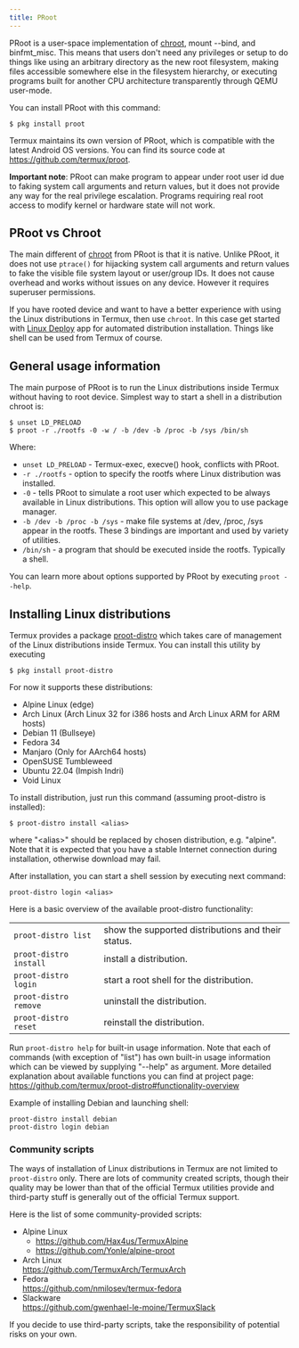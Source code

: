 ```yaml
---
title: PRoot
---
```


PRoot is a user-space implementation of
[chroot](https://en.m.wikipedia.org/wiki/Chroot), mount --bind, and
binfmt_misc. This means that users don't need any privileges or setup
to do things like using an arbitrary directory as the new root
filesystem, making files accessible somewhere else in the filesystem
hierarchy, or executing programs built for another CPU architecture
transparently through QEMU user-mode.

You can install PRoot with this command:

```shell
$ pkg install proot
```

Termux maintains its own version of PRoot, which is compatible with the
latest Android OS versions. You can find its source code at
https://github.com/termux/proot.

**Important note**: PRoot can make program to appear under root user id
due to faking system call arguments and return values, but it does not
provide any way for the real privilege escalation. Programs requiring
real root access to modify kernel or hardware state will not work.

## PRoot vs Chroot

The main different of [chroot](https://en.m.wikipedia.org/wiki/Chroot)
from PRoot is that it is native. Unlike PRoot, it does not use
`ptrace()` for hijacking system call arguments and return values to fake
the visible file system layout or user/group IDs. It does not cause
overhead and works without issues on any device. However it requires
superuser permissions.

If you have rooted device and want to have a better experience with
using the Linux distributions in Termux, then use `chroot`. In this case
get started with [Linux
Deploy](https://play.google.com/store/apps/details?id=ru.meefik.linuxdeploy)
app for automated distribution installation. Things like shell can be
used from Termux of course.

## General usage information

The main purpose of PRoot is to run the Linux distributions inside
Termux without having to root device. Simplest way to start a shell in a
distribution chroot is:

```shell
$ unset LD_PRELOAD
$ proot -r ./rootfs -0 -w / -b /dev -b /proc -b /sys /bin/sh
```

Where:

- `unset LD_PRELOAD` - Termux-exec, execve() hook, conflicts with
  PRoot.
- `-r ./rootfs` - option to specify the rootfs where Linux
  distribution was installed.
- `-0` - tells PRoot to simulate a root user which expected to be
  always available in Linux distributions. This option will allow you
  to use package manager.
- `-b /dev -b /proc -b /sys` - make file systems at /dev, /proc, /sys
  appear in the rootfs. These 3 bindings are important and used by
  variety of utilities.
- `/bin/sh` - a program that should be executed inside the rootfs.
  Typically a shell.

You can learn more about options supported by PRoot by executing
`proot --help`.

## Installing Linux distributions

Termux provides a package
[proot-distro](https://github.com/termux/proot-distro) which takes care
of management of the Linux distributions inside Termux. You can install
this utility by executing

```shell
$ pkg install proot-distro
```

For now it supports these distributions:

- Alpine Linux (edge)
- Arch Linux (Arch Linux 32 for i386 hosts and Arch Linux ARM for ARM
  hosts)
- Debian 11 (Bullseye)
- Fedora 34
- Manjaro (Only for AArch64 hosts)
- OpenSUSE Tumbleweed
- Ubuntu 22.04 (Impish Indri)
- Void Linux

To install distribution, just run this command (assuming proot-distro is
installed):

```shell
$ proot-distro install <alias>
```

where "\<alias\>" should be replaced by chosen distribution, e.g.
"alpine". Note that it is expected that you have a stable Internet
connection during installation, otherwise download may fail.

After installation, you can start a shell session by executing next
command:

```shell
proot-distro login <alias>
```

Here is a basic overview of the available proot-distro functionality:

|                        |                                                    |
| ---------------------- | -------------------------------------------------- |
| `proot-distro list`    | show the supported distributions and their status. |
| `proot-distro install` | install a distribution.                            |
| `proot-distro login`   | start a root shell for the distribution.           |
| `proot-distro remove`  | uninstall the distribution.                        |
| `proot-distro reset`   | reinstall the distribution.                        |

Run `proot-distro help` for built-in usage information. Note that each
of commands (with exception of "list") has own built-in usage
information which can be viewed by supplying "--help" as argument. More
detailed explanation about available functions you can find at project
page: <https://github.com/termux/proot-distro#functionality-overview>

Example of installing Debian and launching shell:

```shell
proot-distro install debian
proot-distro login debian
```

### Community scripts

The ways of installation of Linux distributions in Termux are not
limited to `proot-distro` only. There are lots of community created
scripts, though their quality may be lower than that of the official
Termux utilities provide and third-party stuff is generally out of the
official Termux support.

Here is the list of some community-provided scripts:

- Alpine Linux
  - https://github.com/Hax4us/TermuxAlpine
  - https://github.com/Yonle/alpine-proot
- Arch Linux\
  https://github.com/TermuxArch/TermuxArch
- Fedora\
  https://github.com/nmilosev/termux-fedora
- Slackware\
  https://github.com/gwenhael-le-moine/TermuxSlack

If you decide to use third-party scripts, take the responsibility of
potential risks on your own.

